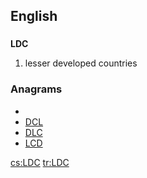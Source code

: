 ==English==

==={{initialism}}===
'''LDC'''

# lesser developed countries

===Anagrams===
* {{alphagram|[[CDL#English|CDL]]}} 
* [[DCL#English|DCL]]
* [[DLC#English|DLC]]
* [[LCD#English|LCD]]

[[cs:LDC]]
[[tr:LDC]]